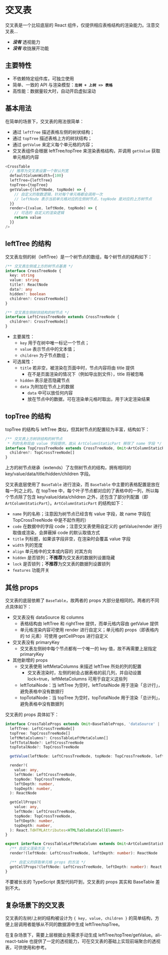 
<Meta title="交叉与透视 / 交叉表" />

# 交叉表

交叉表是一个比较底层的 React 组件，仅提供相应表格结构的渲染能力。注意交叉表...

- **_没有_** 透视能力
- **_没有_** 收拢展开功能

## 主要特性

- 不依赖特定组件库，可独立使用
- 简单、一致的 API 与渲染模型：**`左树 + 上树 => 表格`**
- 高性能：数据量较大时，自动开启虚拟滚动

## 基本用法

在简单的场景下，交叉表的用法很简单：

- 通过 `leftTree` 描述表格左侧的树状结构；
- 通过 `topTree` 描述表格上方的树状结构；
- 通过 `getValue` 来定义每个单元格的内容；
- 交叉表组件会根据 leftTree/topTree 来渲染表格结构，并调用 `getValue` 获取单元格的内容

```js
<CrossTable
  // 推荐为交叉表设置一个默认列宽
  defaultColumnWidth={100}
  leftTree={leftTree}
  topTree={topTree}
  getValue={(leftNode, topNode) => {
    // 自定义的取数逻辑，针对每个单元格都会调用一次
    // leftNode 表示当前单元格对应的左侧树节点，topNode 是对应的上方树节点
  }}
  render={(value, leftNode, topNode) => {
    // 可选的 自定义的渲染逻辑
    return value
  }}
/>
```

<Preview>
  <Story id="交叉与透视-交叉表示例--基本用法" />
</Preview>

## leftTree 的结构

交叉表左侧的树（leftTree）是一个树节点的数组，每个树节点的结构如下：

```typescript
/** 交叉表左侧或上方的树节点基类 */
interface CrossTreeNode {
  key: string
  value: string
  title?: ReactNode
  data?: any
  hidden?: boolean
  children?: CrossTreeNode[]
}

/** 交叉表左侧树状结构的树节点 */
interface LeftCrossTreeNode extends CrossTreeNode {
  children?: CrossTreeNode[]
}
```

- 主要属性：
  - `key` 用于在树中唯一标记一个节点；
  - `value` 表示节点中的文本值；
  - `children` 为子节点数组；
- 可选属性：
  - `title` 若非空，被渲染在页面中时，节点内容将由 title 提供
    - 在不是页面渲染的情况下（例如导出到文件），title 将被忽略
  - `hidden` 表示是否隐藏节点
  - `data` 为附加在节点上的数据
    - `data` 中可以放任何内容
    - 放在节点中的数据，可在渲染单元格时取出，用于决定渲染结果

## topTree 的结构

topTree 的结构与 leftTree 类似，但其树节点的配置较为丰富，结构如下：

```typescript
/** 交叉表上方树状结构的树节点
 * 列的名称现由 value 字段提供，故从 ArtColumnStaticPart 移除了 name 字段 */
interface TopCrossTreeNode extends CrossTreeNode, Omit<ArtColumnStaticPart, 'name'> {
  children?: TopCrossTreeNode[]
}
```

上方的树节点继承（extends）了左侧树节点的结构，拥有相同的 key/value/data/title/hidden/children 字段。

交叉表底层使用了 `BaseTable` 进行渲染，而 `BaseTable` 中主要的表格配置是放在每一列之上的。在 topTree 中，每个叶子节点都对应的了表格中的一列，所以每个节点除了包含 key/value/data/children 之外，还包含了部分列配置（即 `ArtColumnStaticPart`）。`ArtColumnStaticPart` 的结构如下：

- `name` 列的名称；注意因为树节点已经含有 value 字段，故 name 字段在 TopCrossTreeNode 中是不起作用的）
- `code` 在数据中的字段 code；注意交叉表使用自定义的 getValue/render 进行取值或渲染，会屏蔽掉 code 的默认取值方式
- `title` 列标题，如果该字段非空，在渲染时会覆盖 value 字段
- `width` 列的宽度
- `align` 单元格中的文本或内容的 对其方向
- `hidden` 是否锁列；**不推荐**为交叉表的数据列设置隐藏
- `lock` 是否锁列；**不推荐**为交叉表的数据列设置锁列
- `features` 功能开关

## 其他 props

交叉表的底层依赖了 `BaseTable`，故两者的 props 大部分是相同的。两者的不同点具体如下：

- 交叉表没有 dataSource 和 columns
  - 表格结构由 leftTree 和 rightTree 提供，而单元格内容由 getValue 提供
  - 单元格渲染内容可使用 render 进行自定义；单元格的 props（即表格内的 td 元素）可使用 getCellProps 进行自定义
- 交叉表没有 primaryKey
  - 交叉表左侧树中每个节点都有一个唯一的 key 值，故不再需要上层指定 primaryKey
- 其他新增的 props
  - 交叉表使用 leftMetaColumns 来描述 leftTree 所处的列的配置
    - 交叉表渲染时，左侧的树会占据表格的前几列，并自动设置 lock=true，leftMetaColumns 可用于自定义这些列
  - leftTotalNode：当 leftTree 为空时，leftTotalNode 用于渲染「总计行」，避免表格中没有数据行
  - topTotalNode：当 topTree 为空时，topTotalNode 用于渲染「总计列」，避免表格中没有数据列

交叉表的 props 具体如下：

```typescript
interface CrossTableProps extends Omit<BaseTableProps, 'dataSource' | 'columns' | 'primaryKey'> {
  leftTree: LeftCrossTreeNode[]
  topTree: TopCrossTreeNode[]
  leftMetaColumns?: CrossTableLeftMetaColumn[]
  leftTotalNode?: LeftCrossTreeNode
  topTotalNode?: TopCrossTreeNode

  getValue(leftNode: LeftCrossTreeNode, topNode: TopCrossTreeNode, leftDepth: number, topDepth: number): any

  render?(
    value: any,
    leftNode: LeftCrossTreeNode,
    topNode: TopCrossTreeNode,
    leftDepth: number,
    topDepth: number,
  ): ReactNode

  getCellProps?(
    value: any,
    leftNode: LeftCrossTreeNode,
    topNode: TopCrossTreeNode,
    leftDepth: number,
    topDepth: number,
  ): React.TdHTMLAttributes<HTMLTableDataCellElement>
}

export interface CrossTableLeftMetaColumn extends Omit<ArtColumnStaticPart, 'hidden' | 'lock'> {
  /** 自定义渲染方法 */
  render?(leftNode: LeftCrossTreeNode, leftDepth: number): ReactNode

  /** 自定义的获取单元格 props 的方法 */
  getCellProps?(leftNode: LeftCrossTreeNode, leftDepth: number): React.TdHTMLAttributes<HTMLTableCellElement>
}
```

不要被长长的 TypeScript 类型代码吓到，交叉表的 props 其实和 BaseTable 差别不大。

## 复杂场景下的交叉表

交叉表的左树/上树的结构被设计为 `{ key, value, children }` 的简单结构，方便上层调用者能够从不同的数据源中生成 leftTree/topTree。

在复杂场景下，需要上层根据业务需求手动生成 leftTree/topTree/getValue。ali-react-table 也提供了一定的透视能力，可在交叉表的基础上实现前端聚合的透视表，可供使用和参考。
